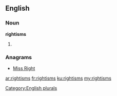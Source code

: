 ==English==

===Noun===
'''rightisms'''

# {{plural of|[[rightism]]}}

===Anagrams===
* [[Miss Right#English|Miss Right]]

[[Category:English plurals]]

[[ar:rightisms]]
[[fr:rightisms]]
[[ku:rightisms]]
[[my:rightisms]]